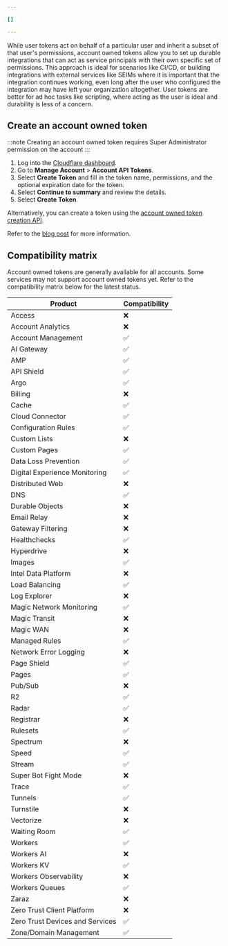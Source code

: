 ```yaml
---

[]

---
```


While user tokens act on behalf of a particular user and inherit a subset of that user's permissions, account owned tokens allow you to set up durable integrations that can act as service principals with their own specific set of permissions. This approach is ideal for scenarios like CI/CD, or building integrations with external services like SEIMs where it is important that the integration continues working, even long after the user who configured the integration may have left your organization altogether. User tokens are better for ad hoc tasks like scripting, where acting as the user is ideal and durability is less of a concern. 

## Create an account owned token
:::note
Creating an account owned token requires Super Administrator permission on the account
:::

1. Log into the [Cloudflare dashboard](https://dash.cloudflare.com).
2. Go to **Manage Account** >  **Account API Tokens**.
4. Select **Create Token** and fill in the token name, permissions, and the optional expiration date for the token. 
5. Select **Continue to summary** and review the details.
6. Select **Create Token**.

Alternatively, you can create a token using the [account owned token creation API](/api/resources/accounts/subresources/tokens/methods/create/).

Refer to the [blog post](https://blog.cloudflare.com/account-owned-tokens-automated-actions-zaraz/) for more information.

## Compatibility matrix

Account owned tokens are generally available for all accounts. Some services may not support account owned tokens yet. Refer to the compatibility matrix below for the latest status. 

| Product | Compatibility |
| --- | --- |
| Access | ❌ |
| Account Analytics | ❌ |
| Account Management | ✅ |
| AI Gateway | ✅ |
| AMP | ✅ |
| API Shield | ✅ |
| Argo | ✅ |
| Billing | ❌ |
| Cache | ✅ |
| Cloud Connector | ✅ |
| Configuration Rules | ✅ |
| Custom Lists | ❌ |
| Custom Pages | ✅ |
| Data Loss Prevention | ✅ |
| Digital Experience Monitoring | ✅ |
| Distributed Web | ❌ |
| DNS | ✅ |
| Durable Objects | ❌ |
| Email Relay | ❌ |
| Gateway Filtering | ❌ |
| Healthchecks | ✅ |
| Hyperdrive | ❌ |
| Images | ✅ |
| Intel Data Platform | ❌ |
| Load Balancing | ✅ |
| Log Explorer | ❌ |
| Magic Network Monitoring | ✅ |
| Magic Transit | ❌ |
| Magic WAN | ❌ |
| Managed Rules | ✅ |
| Network Error Logging | ❌ |
| Page Shield | ✅ |
| Pages | ✅ |
| Pub/Sub | ❌ |
| R2 | ✅ |
| Radar | ✅ |
| Registrar | ❌ |
| Rulesets | ✅ |
| Spectrum | ❌ |
| Speed | ✅ |
| Stream | ✅ |
| Super Bot Fight Mode | ❌ |
| Trace | ✅ |
| Tunnels | ✅ |
| Turnstile | ❌ |
| Vectorize | ❌ |
| Waiting Room | ✅ |
| Workers | ✅ |
| Workers AI | ❌ |
| Workers KV | ✅ |
| Workers Observability | ❌ |
| Workers Queues | ✅ |
| Zaraz | ❌ |
| Zero Trust Client Platform | ❌ |
| Zero Trust Devices and Services | ✅ |
| Zone/Domain Management | ✅ |

